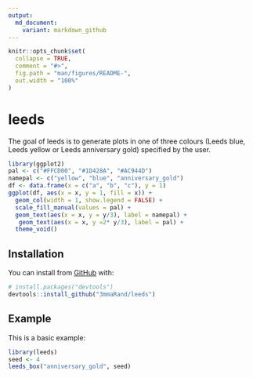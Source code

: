 ```yaml
---
output:
  md_document:
    variant: markdown_github
---
```


<!-- README.md is generated from README.Rmd. Please edit that file -->

```r
knitr::opts_chunk$set(
  collapse = TRUE,
  comment = "#>",
  fig.path = "man/figures/README-",
  out.width = "100%"
)
```

# leeds

<!-- badges: start -->
<!-- badges: end -->

The goal of leeds is to generate plots in one of three colours (Leeds blue, Leeds yellow or Leeds anniversary gold) specified by the user.

```r
library(ggplot2)
pal <- c("#FFCD00", "#1D428A", "#AC944D")
namepal <- c("yellow", "blue", "anniversary_gold")
df <- data.frame(x = c("a", "b", "c"), y = 1)
ggplot(df, aes(x = x, y = 1, fill = x)) +
  geom_col(width = 1, show.legend = FALSE) +
  scale_fill_manual(values = pal) +
  geom_text(aes(x = x, y = y/3), label = namepal) +
   geom_text(aes(x = x, y =2* y/3), label = pal) +
  theme_void()
```


## Installation

You can install from [GitHub](https://github.com/) with:

``` r
# install.packages("devtools")
devtools::install_github("3mmaRand/leeds")
```
## Example

This is a basic example:

```r
library(leeds)
seed <- 4
leeds_box("anniversary_gold", seed)
```

